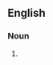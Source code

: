 ==English==

===Noun===
{{head|en|noun form|head=[[compact]] [[disk]]s}}

# {{plural of|en|compact disk}}